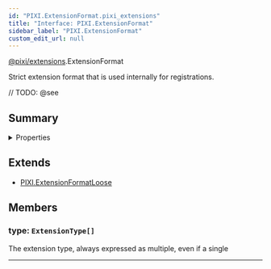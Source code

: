 ```yaml
---
id: "PIXI.ExtensionFormat.pixi_extensions"
title: "Interface: PIXI.ExtensionFormat"
sidebar_label: "PIXI.ExtensionFormat"
custom_edit_url: null
---
```


[@pixi/extensions](../modules/pixi_extensions).ExtensionFormat


Strict extension format that is used internally for registrations.



// TODO: @see

        

## Summary

<details><summary>Properties</summary>
<p>

| Name | Type                         | Description                                                        |
| ---- | ---------------------------- | ------------------------------------------------------------------ |
| type | <code>ExtensionType[]</code> | The extension type, always expressed as multiple, even if a single |

</p>
</details>
    


## Extends
- [PIXI.ExtensionFormatLoose](../interfaces/PIXI.ExtensionFormatLoose.pixi_extensions)

## Members
<article>

### type: <span><code>ExtensionType[]</code></span>
The extension type, always expressed as multiple, even if a single

</article>


---------------------------------------



  